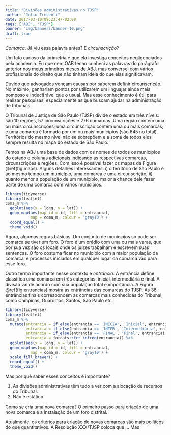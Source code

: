 ```yaml
---
title: "Divisões administrativas no TJSP"
author: "Julio Trecenti"
date: 2017-03-10T09:23:47-02:00
tags: ['ABJ', 'TJSP']
banner: "img/banners/banner-10.png"
draft: true
---
```


*Comarca*. Já viu essa palavra antes? E *circunscrição*?

Um fato curioso da jurimetria é que ela investiga conceitos negligenciados pela academia. Eu que nem OAB tenho conheci as palavras do parágrafo anterior nos meus primeiros meses de ABJ, mas conversei com vários profissionais do direito que não tinham ideia do que elas significavam.

Duvido que advogados vençam causas por saberem definir circunscrição. No máximo, ganhariam pontos por utilizarem um linguajar ainda mais pomposo e indecifrável que o usual. Mas esse conhecimento é útil para realizar pesquisas, especialmente as que buscam ajudar na administração de tribunais.

O Tribunal de Justiça de São Paulo (TJSP) divide o estado em três níveis: são 10 regiões, 57 circunscrições e 276 comarcas. Uma região contém uma ou mais circunscrições; uma circunscrição contém uma ou mais comarcas; e uma comarca é formada por um ou mais municípios (são 645 no total). Territórios do mesmo nível não se sobrepõem e a soma de todos eles sempre resulta no mapa do estado de São Paulo.

Temos na ABJ uma base de dados com os nomes de todos os municípios do estado e colunas adicionais indicando as respectivas comarcas, circunscrições e regiões. Com isso é possível fazer os mapas da Figura \@ref(fig:maps). Alguns detalhes interessantes: i) o território de São Paulo é ao mesmo tempo um município, uma comarca e uma circunscrição; ii) quanto menor a população de um município, maior a chance dele fazer parte de uma comarca com vários municípios.

```r
library(tidyverse)
library(leaflet)
coma_m %>% 
  ggplot(aes(x = long, y = lat)) +
  geom_map(aes(map_id = id, fill = entrancia), 
           map = coma_m, colour = 'gray10') +
  coord_equal() +
  theme_void()
```

Agora, algumas regras básicas. Um conjunto de municípios só pode ser comarca se tiver um foro. O foro é um prédio com uma ou mais varas, que por sua vez são os locais onde os juízes trabalham e escrevem suas sentenças. O foro costuma ficar no município com a maior população da comarca, e processos iniciados em qualquer lugar da comarca vão para esse foro.

Outro termo importante nesse contexto é *entrância*. A entrância define classifica uma comarca em três categorias: inicial, intermediária e final. A divisão vai de acordo com sua população total e importância. A Figura \@ref(fig:entrancias) mostra as entrâncias das comarcas do TJSP. As 36 entrâncias finais correspondem às comarcas mais conhecidas do Tribunal, como Campinas, Guarulhos, Santos, São Paulo etc.

```r
library(tidyverse)
library(leaflet)
coma_m %>% 
  mutate(entrancia = if_else(entrancia == 'INICIA', 'Inicial', entrancia),
         entrancia = if_else(entrancia == 'INTER', 'Intermediária', entrancia),
         entrancia = if_else(entrancia == 'FINAL', 'Final', entrancia),
         entrancia = forcats::fct_infreq(entrancia)) %>% 
  ggplot(aes(x = long, y = lat)) +
  geom_map(aes(map_id = id, fill = entrancia), 
           map = coma_m, colour = 'gray10') +
  scale_fill_brewer() +
  coord_equal() +
  theme_void()
```

Mas por quê saber esses conceitos é importante? 

1. As divisões administrativas têm tudo a ver com a alocação de recursos do Tribunal.
2. Não é estático

Como se cria uma nova comarca? O primeiro passo para criação de uma nova comarca é a instalação de um foro distrital.

Atualmente, os critérios para criação de novas comarcas são mais políticos do que quantitativos. A Resolução XXX/TJSP coloca que ... Mas

